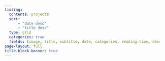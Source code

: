 ```yaml
---
listing:
  contents: projects
  sort: 
      - "date desc"
      - "title desc"
  type: grid
  categories: true
  fields: [image, title, subtitle, date, categories, reading-time, description, author]
page-layout: full
title-block-banner: true
---
```

